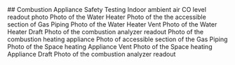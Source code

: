 <ShowOrHide visible={props.project?.data_.combustion_safety_tests}>
## Combustion Appliance Safety Testing
</ShowOrHide>

<Repeatable path="combustion_safety_tests" parent={props.project}>  
    <LabelValue label="Appliance Type" path="appliance_type" parent={props.project} /> 
        <Photo
        id="indoor_ambient_air_co_level_photo"
        label="Indoor ambient air CO level - Photo"
        parent={props.project}
    >
        Indoor ambient air CO level readout photo
    </Photo>
    <LabelValue label="Does the ambient CO test pass?" path="ambient_CO_test" parent={props.project}  /> 
    <ShowOrHide path="appliance_type" value="Gas/Oil Water Heater" parent={props.project} >
        <Photo
            id="water_heater_photo"
            label="Water heater - Photo"
            parent={props.project}
        >
            Photo of the Water Heater
        </Photo>
        <Photo
            id="water_heater_pipe_connection_leak_check_photo"
            label="Pipe Connection Leak Check - Photo"
            parent={props.project}
        >
            Photo of the the accessible section of
            Gas Piping
        </Photo>
        <LabelValue label="Does the gas leak detection test pass?" path="water_heater_gas_leak_detection_test" parent={props.project}  />
        <Photo
            id="water_heater_vent_photo"
            label="Water Heater Vent - Photo"
            parent={props.project}
        >
            Photo of the Water Heater Vent
        </Photo>
        <Photo
            id="water_heater_draft_photo"
            label="Water Heater Draft – Photo"
            parent={props.project}
        >
            Photo of the Water Heater Draft
        </Photo>
        <LabelValue label="Does the spillage test(s) pass?" path="water_heater_spillage_test" parent={props.project} />
        <Photo
            id="water_heater_co_measurement_photo"
            label="Water heater CO measurement – Photo "
            parent={props.project}
        >
            Photo of the combustion analyzer readout
        </Photo>
        <LabelValue label="Does the undiluted CO test pass?" path="water_heater_undiluted_CO_test"  parent={props.project} />
    </ShowOrHide>
    <ShowOrHide path="appliance_type" value="Gas/Oil Furnace/Boiler" parent={props.project} >
        <Photo
            id="space_heating_appliance_photo"
            label="Space Heating Appliance - Photo"
            parent={props.project}
        >
            Photo of the combustion heating
            appliance
        </Photo>
        <Photo
            id="space_heating_pipe_connection_leak_check_photo"
            label="Pipe Connection Leak Check - Photo"
            parent={props.project}
        >
            Photo of accessible section of the Gas
            Piping
        </Photo>
        <LabelValue label="Does the gas leak detection test pass?" path="space_heating_gas_leak_detection_test" parent={props.project} />
        <Photo
            id="space_heating_appliance_vent_photo"
            label="Space heating Appliance Vent - Photo"
            parent={props.project}
        >
            Photo of the Space heating Appliance
            Vent
        </Photo>
        <Photo
            id="space_heating_appliance_draft_photo"
            label="Space heating Appliance Draft – Photo"
            parent={props.project}
        >
            Photo of the Space heating Appliance
            Draft
        </Photo>
        <LabelValue label="Does the spillage test(s) pass?" path="space_heating_spillage_test" parent={props.project} />
        <Photo
            id="space_heating_appliance_co_measurement_photo"
            label="Space heating Appliance CO measurement – Photo "
            parent={props.project}
        >
            Photo of the combustion analyzer readout
        </Photo>
        <LabelValue label="Does the undiluted CO test pass?" path="space_heating_undiluted_CO_test" parent={props.project} />
    </ShowOrHide>              
</Repeatable>
